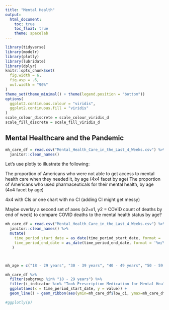 ```yaml
---
title: "Mental Health"
output: 
  html_document:
    toc: true
    toc_float: true
    theme: spacelab
---
```


```r
library(tidyverse)
library(modelr)
library(plotly)
library(lubridate)
library(dplyr)
knitr::opts_chunk$set(
  fig.width = 6,
  fig.asp = .6,
  out.width = "90%"
)
theme_set(theme_minimal() + theme(legend.position = "bottom"))
options(
  ggplot2.continuous.colour = "viridis",
  ggplot2.continuous.fill = "viridis"
)
scale_colour_discrete = scale_colour_viridis_d
scale_fill_discrete = scale_fill_viridis_d
```

## Mental Healthcare and the Pandemic

```r
mh_care_df = read.csv("Mental_Health_Care_in_the_Last_4_Weeks.csv") %>%  
  janitor::clean_names() 
```

Let's use plotly to illustrate the following:

The proportion of Americans who were not able to get access to mental health care when they needed it, by age (4x4 facet by age)
The proportion of Americans who used pharmaceuticals for their mental health, by age (4x4 facet by age)

4x4 with CIs or one chart with no CI (adding CI might get messy)

Maybe overlay a second set of axes (x2=x1, y2 = COVID count of deaths by end of week) to compare COVID deaths to the mental health status by age?


```r
mh_care_df = read.csv("Mental_Health_Care_in_the_Last_4_Weeks.csv") %>%  
  janitor::clean_names() %>% 
  mutate(
    time_period_start_date = as_date(time_period_start_date, format = '%m/%d/%Y'), 
    time_period_end_date = as_date(time_period_end_date, format = '%m/%d/%Y')
   )



mh_age = c("18 - 29 years", "30 - 39 years", "40 - 49 years", "50 - 59 years", "60 - 69 years", "70 - 79 years", "80 years and above")

mh_care_df %>%
  filter(subgroup %in% "18 - 29 years") %>% 
  filter(i_indicator %in% "Took Prescription Medication for Mental Health, Last 4 Weeks") %>%
  ggplot(aes(x = time_period_start_date, y = value)) + 
  geom_line() + geom_ribbon(aes(ymin=mh_care_df$low_ci, ymax=mh_care_df$high_ci), linetype=2, alpha=0.1)

#ggplotly(p)
```

